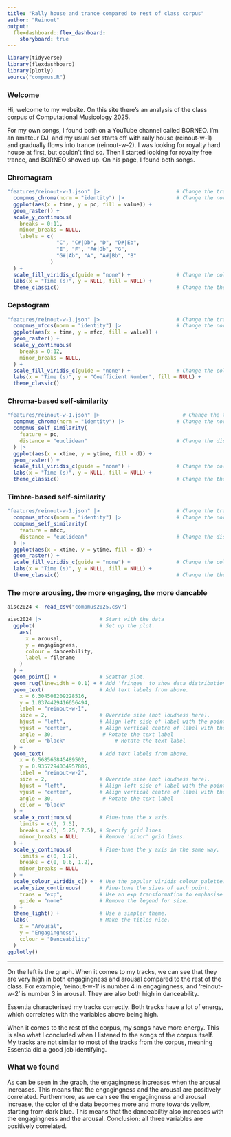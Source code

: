 ```yaml
---
title: "Rally house and trance compared to rest of class corpus"
author: "Reinout"
output: 
  flexdashboard::flex_dashboard:
    storyboard: true
---
```


```r
library(tidyverse)
library(flexdashboard)
library(plotly)
source("compmus.R")
```

### Welcome

Hi, welcome to my website. On this site there's an analysis of the class corpus of Computational Musicology 2025.

For my own songs, I found both on a YouTube channel called BORNEO. I'm an amateur DJ, and my usual set starts off with rally house (reinout-w-1) and gradually flows into trance (reinout-w-2). I was looking for royalty hard house at first, but couldn't find so. Then I started looking for royalty free trance, and BORNEO showed up. On his page, I found both songs.

### Chromagram

```r
"features/reinout-w-1.json" |>                         # Change the track
  compmus_chroma(norm = "identity") |>                 # Change the norm
  ggplot(aes(x = time, y = pc, fill = value)) + 
  geom_raster() +
  scale_y_continuous(
    breaks = 0:11,
    minor_breaks = NULL,
    labels = c(
                "C", "C#|Db", "D", "D#|Eb",
                "E", "F", "F#|Gb", "G",
                "G#|Ab", "A", "A#|Bb", "B"
              )
  ) +
  scale_fill_viridis_c(guide = "none") +               # Change the colours?
  labs(x = "Time (s)", y = NULL, fill = NULL) +
  theme_classic()                                      # Change the theme?
```

### Cepstogram

```r
"features/reinout-w-1.json" |>                         # Change the track
  compmus_mfccs(norm = "identity") |>                  # Change the norm
  ggplot(aes(x = time, y = mfcc, fill = value)) + 
  geom_raster() +
  scale_y_continuous(
    breaks = 0:12,
    minor_breaks = NULL,
  ) +
  scale_fill_viridis_c(guide = "none") +               # Change the colours?
  labs(x = "Time (s)", y = "Coefficient Number", fill = NULL) +
  theme_classic()  
```

### Chroma-based self-similarity

```r
"features/reinout-w-1.json" |>                           # Change the track
  compmus_chroma(norm = "identity") |>                 # Change the norm
  compmus_self_similarity(
    feature = pc,
    distance = "euclidean"                             # Change the distance
  ) |>   
  ggplot(aes(x = xtime, y = ytime, fill = d)) + 
  geom_raster() +
  scale_fill_viridis_c(guide = "none") +               # Change the colours?
  labs(x = "Time (s)", y = NULL, fill = NULL) +
  theme_classic()                                      # Change the theme?                                    # Change the theme?
```

### Timbre-based self-similarity

```r
"features/reinout-w-1.json" |>                         # Change the track
  compmus_mfccs(norm = "identity") |>                  # Change the norm
  compmus_self_similarity(
    feature = mfcc,
    distance = "euclidean"                             # Change the distance
  ) |>   
  ggplot(aes(x = xtime, y = ytime, fill = d)) + 
  geom_raster() +
  scale_fill_viridis_c(guide = "none") +               # Change the colours?
  labs(x = "Time (s)", y = NULL, fill = NULL) +
  theme_classic()                                      # Change the theme?
```

### The more arousing, the more engaging, the more dancable

```r
aisc2024 <- read_csv("compmus2025.csv")

aisc2024 |>                   # Start with the data
  ggplot(                     # Set up the plot.
    aes(
      x = arousal,
      y = engagingness,
      colour = danceability,
      label = filename
    )
  ) +
  geom_point() +              # Scatter plot.
  geom_rug(linewidth = 0.1) + # Add 'fringes' to show data distribution.
  geom_text(                  # Add text labels from above.
    x = 6.304508209228516,
    y = 1.0374429416656494,
    label = "reinout-w-1",
    size = 2,                 # Override size (not loudness here).
    hjust = "left",           # Align left side of label with the point.
    vjust = "center",         # Align vertical centre of label with the point.
    angle = 30,                # Rotate the text label
    color = "black"                # Rotate the text label
  ) +
  geom_text(                  # Add text labels from above.
    x = 6.568565845489502,
    y = 0.9357294034957886,
    label = "reinout-w-2",
    size = 2,                 # Override size (not loudness here).
    hjust = "left",           # Align left side of label with the point.
    vjust = "center",         # Align vertical centre of label with the point.
    angle = 30,                # Rotate the text label
    color = "black"
  ) +
  scale_x_continuous(         # Fine-tune the x axis.
    limits = c(3, 7.5),
    breaks = c(3, 5.25, 7.5), # Specify grid lines
    minor_breaks = NULL       # Remove 'minor' grid lines.
  ) +
  scale_y_continuous(         # Fine-tune the y axis in the same way.
    limits = c(0, 1.2),
    breaks = c(0, 0.6, 1.2),
    minor_breaks = NULL
  ) +
  scale_colour_viridis_c() +  # Use the popular viridis colour palette.
  scale_size_continuous(      # Fine-tune the sizes of each point.
    trans = "exp",            # Use an exp transformation to emphasise loud..
    guide = "none"            # Remove the legend for size.
  ) +
  theme_light() +             # Use a simpler theme.
  labs(                       # Make the titles nice.
    x = "Arousal",
    y = "Engagingness",
    colour = "Danceability"
  )
ggplotly()
```

***

On the left is the graph. When it comes to my tracks, we can see that they are very high in both engagingness and arousal compared to the rest of the class. For example, 'reinout-w-1' is number 4 in engagingness, and 'reinout-w-2' is number 3 in arousal. They are also both high in danceability.

Essentia characterised my tracks correctly. Both tracks have a lot of energy, which correlates with the variables above being high.

When it comes to the rest of the corpus, my songs have more energy. This is also what I concluded when I listened to the songs of the corpus itself. My tracks are not similar to most of the tracks from the corpus, meaning Essentia did a good job identifying.

### What we found

As can be seen in the graph, the engagingness increases when the arousal increases. This means that the engagingness and the arousal are positively correlated. Furthermore, as we can see the engagingness and arousal increase, the color of the data becomes more and more towards yellow, starting from dark blue. This means that the danceabiltiy also increases with the engagingness and the arousal. Conclusion: all three variables are positively correlated.
